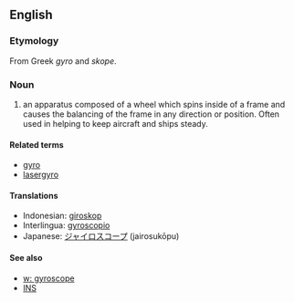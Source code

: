 ==English==
=== Etymology ===
From Greek ''gyro'' and ''skope''.

=== Noun ===
#an apparatus composed of a wheel which spins inside of a frame and causes the balancing of the frame in any direction or position. Often used in helping to keep aircraft and ships steady.

====Related terms====
*[[gyro]]
*[[lasergyro]]

==== Translations ====
*Indonesian: [[giroskop]]
*Interlingua: [[gyroscopio]]
*Japanese: [[ジャイロスコープ]] (jairosukōpu)

==== See also====
*[[w: gyroscope]]
*[[INS]]